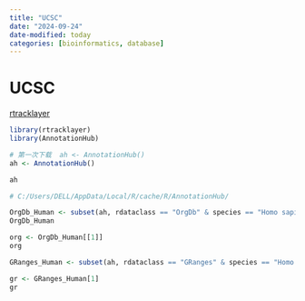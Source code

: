 ```yaml
---
title: "UCSC"
date: "2024-09-24"
date-modified: today
categories: [bioinformatics, database]
---
```


# UCSC

[rtracklayer](https://bioconductor.org/packages/release/bioc/html/rtracklayer.html)

```r
library(rtracklayer)
library(AnnotationHub)

# 第一次下载  ah <- AnnotationHub()
ah <- AnnotationHub()

```

```r
ah

# C:/Users/DELL/AppData/Local/R/cache/R/AnnotationHub/
```

```r
OrgDb_Human <- subset(ah, rdataclass == "OrgDb" & species == "Homo sapiens")
OrgDb_Human

org <- OrgDb_Human[[1]]
org
```

```r
GRanges_Human <- subset(ah, rdataclass == "GRanges" & species == "Homo sapiens")

gr <- GRanges_Human[1]
gr
```
